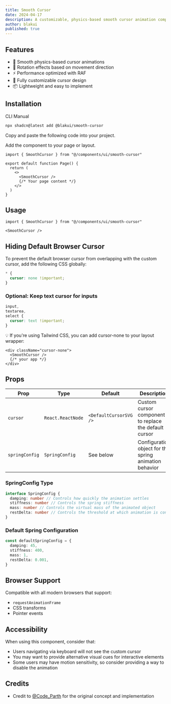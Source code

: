 ```yaml
---
title: Smooth Cursor
date: 2024-04-17
description: A customizable, physics-based smooth cursor animation component for React applications.
author: blakui
published: true
---
```


<ComponentPreview name="smooth-cursor-demo" />

## Features

- 🎯 Smooth physics-based cursor animations
- 🔄 Rotation effects based on movement direction
- ⚡ Performance optimized with RAF
- 🎨 Fully customizable cursor design
- 📦 Lightweight and easy to implement

## Installation

<Tabs defaultValue="cli">

<TabsList>
  <TabsTrigger value="cli">CLI</TabsTrigger>
  <TabsTrigger value="manual">Manual</TabsTrigger>
</TabsList>
<TabsContent value="cli">

```bash
npx shadcn@latest add @blakui/smooth-cursor
```

</TabsContent>

<TabsContent value="manual">

<Steps>

<Step>Copy and paste the following code into your project.</Step>

<ComponentSource name="smooth-cursor" />

<Step>Add the component to your page or layout.</Step>

```tsx showLineNumbers
import { SmoothCursor } from "@/components/ui/smooth-cursor"

export default function Page() {
  return (
    <>
      <SmoothCursor />
      {/* Your page content */}
    </>
  )
}
```

</Steps>

</TabsContent>

</Tabs>

## Usage

```tsx showLineNumbers
import { SmoothCursor } from "@/components/ui/smooth-cursor"
```

```tsx showLineNumbers
<SmoothCursor />
```

## Hiding Default Browser Cursor

To prevent the default browser cursor from overlapping with the custom cursor, add the following CSS globally:

```css showLineNumbers
* {
  cursor: none !important;
}
```

### Optional: Keep text cursor for inputs

```css showLineNumbers
input,
textarea,
select {
  cursor: text !important;
}
```

💡 If you're using Tailwind CSS, you can add cursor-none to your layout wrapper:

```tsx showLineNumbers
<div className="cursor-none">
  <SmoothCursor />
  {/* your app */}
</div>
```

## Props

| Prop           | Type              | Default                | Description                                            |
| -------------- | ----------------- | ---------------------- | ------------------------------------------------------ |
| `cursor`       | `React.ReactNode` | `<DefaultCursorSVG />` | Custom cursor component to replace the default cursor  |
| `springConfig` | `SpringConfig`    | See below              | Configuration object for the spring animation behavior |

### SpringConfig Type

```typescript showLineNumbers
interface SpringConfig {
  damping: number // Controls how quickly the animation settles
  stiffness: number // Controls the spring stiffness
  mass: number // Controls the virtual mass of the animated object
  restDelta: number // Controls the threshold at which animation is considered complete
}
```

### Default Spring Configuration

```typescript showLineNumbers
const defaultSpringConfig = {
  damping: 45,
  stiffness: 400,
  mass: 1,
  restDelta: 0.001,
}
```

## Browser Support

Compatible with all modern browsers that support:

- `requestAnimationFrame`
- CSS transforms
- Pointer events

## Accessibility

When using this component, consider that:

- Users navigating via keyboard will not see the custom cursor
- You may want to provide alternative visual cues for interactive elements
- Some users may have motion sensitivity, so consider providing a way to disable the animation

## Credits

- Credit to [@Code_Parth](https://twitter.com/Code_Parth) for the original concept and implementation
